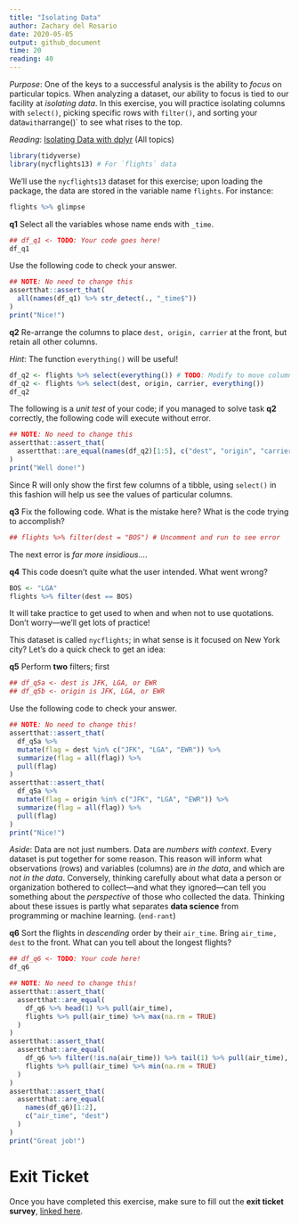 ```yaml
---
title: "Isolating Data"
author: Zachary del Rosario
date: 2020-05-05
output: github_document
time: 20
reading: 40
---
```


*Purpose*: One of the keys to a successful analysis is the ability to *focus* on
particular topics. When analyzing a dataset, our ability to focus is tied to our
facility at *isolating data*. In this exercise, you will practice isolating
columns with `select()`, picking specific rows with `filter()`, and sorting your
data` with `arrange()` to see what rises to the top.

*Reading*: [Isolating Data with dplyr](https://rstudio.cloud/learn/primers/2.2) (All topics)

```r
library(tidyverse)
library(nycflights13) # For `flights` data
```

We'll use the `nycflights13` dataset for this exercise; upon loading the
package, the data are stored in the variable name `flights`. For instance:

```r
flights %>% glimpse
```

__q1__ Select all the variables whose name ends with `_time`.

```r
## df_q1 <- TODO: Your code goes here!
df_q1
```

Use the following code to check your answer.

```r
## NOTE: No need to change this
assertthat::assert_that(
  all(names(df_q1) %>% str_detect(., "_time$"))
)
print("Nice!")
```

__q2__ Re-arrange the columns to place `dest, origin, carrier` at the front, but
retain all other columns.

*Hint*: The function `everything()` will be useful!

```r
df_q2 <- flights %>% select(everything()) # TODO: Modify to move columns to the front
df_q2 <- flights %>% select(dest, origin, carrier, everything())
df_q2
```

The following is a *unit test* of your code; if you managed to solve task __q2__
correctly, the following code will execute without error.

```r
## NOTE: No need to change this
assertthat::assert_that(
  assertthat::are_equal(names(df_q2)[1:5], c("dest", "origin", "carrier", "year", "month"))
)
print("Well done!")
```

Since R will only show the first few columns of a tibble, using `select()` in
this fashion will help us see the values of particular columns.

__q3__ Fix the following code. What is the mistake here? What is the code trying
to accomplish?

```r
## flights %>% filter(dest = "BOS") # Uncomment and run to see error
```

The next error is *far more insidious*....

__q4__ This code doesn't quite what the user intended. What went wrong?

```r
BOS <- "LGA"
flights %>% filter(dest == BOS)
```

It will take practice to get used to when and when not to use quotations. Don't
worry---we'll get lots of practice!

This dataset is called `nycflights`; in what sense is it focused on New York
city? Let's do a quick check to get an idea:

__q5__ Perform **two** filters; first

```r
## df_q5a <- dest is JFK, LGA, or EWR
## df_q5b <- origin is JFK, LGA, or EWR
```

Use the following code to check your answer.

```r
## NOTE: No need to change this!
assertthat::assert_that(
  df_q5a %>%
  mutate(flag = dest %in% c("JFK", "LGA", "EWR")) %>%
  summarize(flag = all(flag)) %>%
  pull(flag)
)
assertthat::assert_that(
  df_q5a %>%
  mutate(flag = origin %in% c("JFK", "LGA", "EWR")) %>%
  summarize(flag = all(flag)) %>%
  pull(flag)
)
print("Nice!")
```


*Aside*: Data are not just numbers. Data are *numbers with context*. Every
dataset is put together for some reason. This reason will inform what
observations (rows) and variables (columns) are *in the data*, and which are
*not in the data*. Conversely, thinking carefully about what data a person or
organization bothered to collect---and what they ignored---can tell you
something about the *perspective* of those who collected the data. Thinking
about these issues is partly what separates __data science__ from programming or
machine learning. (`end-rant`)

__q6__ Sort the flights in *descending* order by their `air_time`. Bring
`air_time, dest` to the front. What can you tell about the longest flights?

```r
## df_q6 <- TODO: Your code here!
df_q6
```

```r
## NOTE: No need to change this!
assertthat::assert_that(
  assertthat::are_equal(
    df_q6 %>% head(1) %>% pull(air_time),
    flights %>% pull(air_time) %>% max(na.rm = TRUE)
  )
)
assertthat::assert_that(
  assertthat::are_equal(
    df_q6 %>% filter(!is.na(air_time)) %>% tail(1) %>% pull(air_time),
    flights %>% pull(air_time) %>% min(na.rm = TRUE)
  )
)
assertthat::assert_that(
  assertthat::are_equal(
    names(df_q6)[1:2],
    c("air_time", "dest")
  )
)
print("Great job!")
```


<!-- include-exit-ticket -->
# Exit Ticket
<!-- -------------------------------------------------- -->

Once you have completed this exercise, make sure to fill out the **exit ticket survey**, [linked here](https://docs.google.com/forms/d/e/1FAIpQLSeuq2LFIwWcm05e8-JU84A3irdEL7JkXhMq5Xtoalib36LFHw/viewform?usp=pp_url&entry.693978880=e-data01-isolate-assignment.Rmd).
